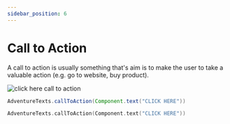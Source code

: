 ```yaml
---
sidebar_position: 6
---
```



# Call to Action

A call to action is usually something that's aim is to make the user to take a valuable action (e.g.
go to website, buy product).

<img
    src="/img/messages/call_to_action_click_here.png"
    alt="click here call to action"
/>

<Tabs>

<TabItem value="java" label="Java">

```java
AdventureTexts.callToAction(Component.text("CLICK HERE"))
```

</TabItem>

<TabItem value="kotlin" label="Kotlin">

```kotlin
AdventureTexts.callToAction(Component.text("CLICK HERE"))
```

</TabItem>

</Tabs>
